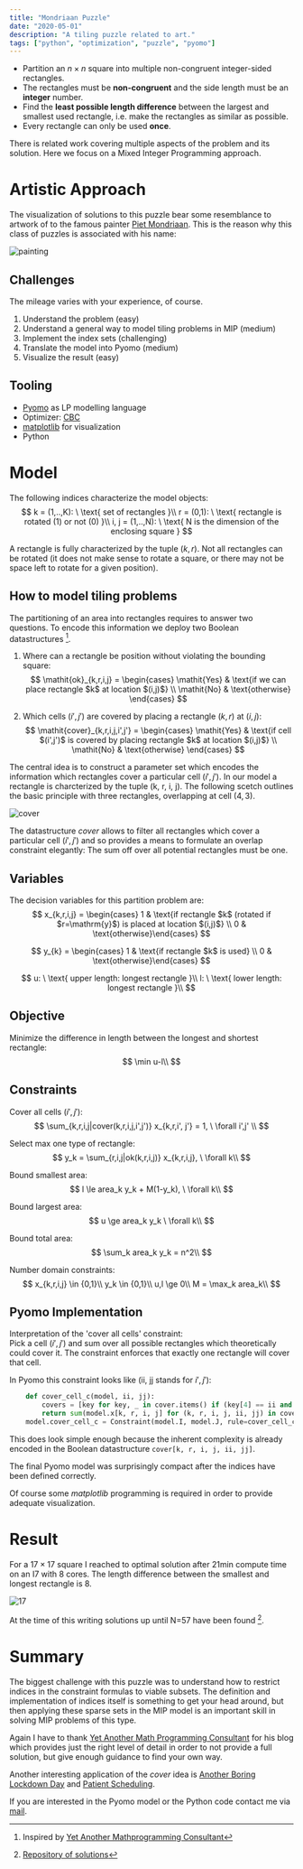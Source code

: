```yaml
---
title: "Mondriaan Puzzle"
date: "2020-05-01"
description: "A tiling puzzle related to art."
tags: ["python", "optimization", "puzzle", "pyomo"]
---
```



<div className={styles.Document}>

- Partition an $n \times n$ square into multiple non-congruent integer-sided rectangles.
- The rectangles must be **non-congruent** and the side length must be an **integer** number.
- Find the **least possible length difference** between the largest and smallest used rectangle, i.e. make the
rectangles as similar as possible.
- Every rectangle can only be used **once**.

There is related work covering multiple aspects of the problem and its solution. Here we focus on
a Mixed Integer Programming approach.

# Artistic Approach
The visualization of solutions to this puzzle bear some resemblance to artwork of to the famous painter
[Piet Mondriaan](https://en.wikipedia.org/wiki/Piet_Mondrian). This is the reason why this class of puzzles is associated
with his name:

![painting](painting.png)


## Challenges
The mileage varies with your experience, of course.

1. Understand the problem (easy)
1. Understand a general way to model tiling problems in MIP (medium)
1. Implement the index sets (challenging)
1. Translate the model into Pyomo (medium)
1. Visualize the result (easy)

## Tooling
- [Pyomo](http://www.pyomo.org/) as LP modelling language
- Optimizer: [CBC](https://projects.coin-or.org/Cbc)
- [matplotlib](https://matplotlib.org/) for visualization
- Python

# Model
The following indices characterize the model objects:
$$
k = (1,..,K): \ \text{ set of rectangles }\\
r = (0,1): \ \text{ rectangle is rotated (1) or not (0) }\\
i, j = (1,..,N):  \ \text{ N is the dimension of the enclosing square }
$$

A rectangle is fully characterized by the tuple $(k, r)$.
Not all rectangles can be rotated (it does not make sense to rotate a square, or there may not be space left to rotate for a given position).

## How to model tiling problems
The partitioning of an area into rectangles requires to answer two questions.
To encode this information we deploy two Boolean datastructures [^1].

1. Where can a rectangle be position without violating the bounding square:
$$
\mathit{ok}_{k,r,i,j} = \begin{cases}
\mathit{Yes} & \text{if we can place rectangle $k$ at location $(i,j)$} \\ 
\mathit{No} & \text{otherwise}
\end{cases}
$$

2. Which cells $(i', j')$ are covered by placing a rectangle $(k, r)$ at $(i, j)$:
$$
\mathit{cover}_{k,r,i,j,i',j'} = \begin{cases} 
\mathit{Yes} & \text{if cell $(i',j')$ is covered by placing rectangle $k$ at location $(i,j)$} \\ 
\mathit{No} & \text{otherwise}
\end{cases}
$$

The central idea is to construct a parameter set which encodes the information which rectangles cover a particular
cell $(i',j')$. In our model a rectangle is charcterized by the tuple (k, r, i, j). The following scetch outlines
the basic principle with three rectangles, overlapping at cell $(4,3)$.

![cover](cover.png)

The datastructure $cover$ allows to filter all rectangles which cover a particular cell $(i',j')$ and so provides a
means to formulate an overlap constraint elegantly: The sum off over all potential rectangles must be one.


## Variables
The decision variables for this partition problem are:
$$
x_{k,r,i,j} = \begin{cases}
1 & \text{if rectangle $k$ (rotated if $r=\mathrm{y}$) is placed at location $(i,j)$} \\
0 & \text{otherwise}\end{cases}
$$

$$
y_{k} = \begin{cases}
1 & \text{if rectangle $k$ is used} \\
0 & \text{otherwise}\end{cases}
$$

$$
u: \ \text{ upper length: longest rectangle }\\
l: \ \text{ lower length: longest rectangle }\\
$$

## Objective
Minimize the difference in length between the longest and shortest rectangle:
$$
\min u-l\\
$$


## Constraints
Cover all cells $(i', j')$:
$$
\sum_{k,r,i,j|cover(k,r,i,j,i',j')} x_{k,r,i', j'} = 1, \ \forall i',j' \\
$$

Select max one type of rectangle:
$$
y_k = \sum_{r,i,j|ok(k,r,i,j)} x_{k,r,i,j}, \ \forall k\\
$$

Bound smallest area:
$$
l \le area_k y_k + M(1-y_k), \ \forall k\\
$$

Bound largest area:
$$
u \ge area_k y_k \ \forall k\\
$$

Bound total area:
$$
\sum_k area_k y_k = n^2\\
$$

Number domain constraints:
$$
x_{k,r,i,j} \in {0,1}\\
y_k \in {0,1}\\
u,l \ge 0\\
M = \max_k area_k\\
$$

## Pyomo Implementation
Interpretation of the 'cover all cells' constraint:  
Pick a cell $(i', j')$ and sum over all possible rectangles which theoretically could cover it. The constraint enforces
that exactly one rectangle will cover that cell.

In Pyomo this constraint looks like (ii, jj stands for $i', j'$):
```python
    def cover_cell_c(model, ii, jj):
        covers = [key for key, _ in cover.items() if (key[4] == ii and key[5] == jj)]
        return sum(model.x[k, r, i, j] for (k, r, i, j, ii, jj) in covers) == 1
    model.cover_cell_c = Constraint(model.I, model.J, rule=cover_cell_c)
```

This does look simple enough because the inherent complexity is already encoded in the Boolean datastructure `cover[k, r, i, j, ii, jj]`.

The final Pyomo model was surprisingly compact after the indices have been defined correctly.

Of course some *matplotlib* programming is required in order to provide adequate visualization.

# Result
For a $17 \times 17$ square I reached to optimal solution after 21min compute time on an I7 with 8 cores. The length difference between the
smallest and longest rectangle is 8.

![17](17_21min.png)

At the time of this writing solutions up until N=57 have been found [^2].

# Summary
The biggest challenge with this puzzle was to understand how to restrict indices in the constraint formulas
to viable subsets. The definition and implementation of indices itself is something to get your head around, but then applying
these sparse sets in the MIP model is an important skill in solving MIP problems of this type.

Again I have to thank [Yet Another Math Programming Consultant](https://yetanothermathprogrammingconsultant.blogspot.com)
for his blog which provides just the right level of detail in order to not provide a full solution, but give enough
guidance to find your own way.

Another interesting application of the $cover$ idea is [Another Boring Lockdown Day](../tiling) and [Patient Scheduling](../patient_scheduling).

If you are interested in the Pyomo model or the Python code contact me via [mail](mailto:sysid@gmx.de).


[^1]: Inspired by [Yet Another Mathprogramming Consultant](http://yetanothermathprogrammingconsultant.blogspot.com/2020/04/mondriaan-tilings.html)
[^2]: [Repository of solutions](https://oeis.org/A276523)
[^3]: https://www.bradyharanblog.com/blog/mondrian-art-puzzle

</div>

